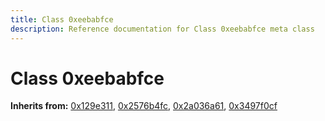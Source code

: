 ```yaml
---
title: Class 0xeebabfce
description: Reference documentation for Class 0xeebabfce meta class
---
```



# Class 0xeebabfce

**Inherits from:** [0x129e311](/classes/0x129e311), [0x2576b4fc](/classes/0x2576b4fc), [0x2a036a61](/classes/0x2a036a61), [0x3497f0cf](/classes/0x3497f0cf)

<ClassDetails file="/db/classes/0xeebabfce.4241ad46edaa.json" />
